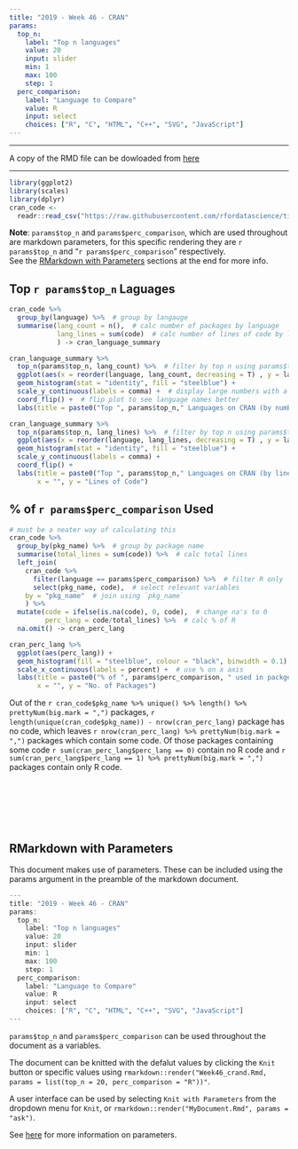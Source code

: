 ```yaml
---
title: "2019 - Week 46 - CRAN"
params:
  top_n: 
    label: "Top n languages"
    value: 20
    input: slider
    min: 1
    max: 100
    step: 1
  perc_comparison:
    label: "Language to Compare"
    value: R
    input: select
    choices: ["R", "C", "HTML", "C++", "SVG", "JavaScript"] 
---
```



***

A copy of the RMD file can be dowloaded from [here](www.aboland.ie)

***

```r
library(ggplot2)
library(scales)
library(dplyr)
cran_code <- 
  readr::read_csv("https://raw.githubusercontent.com/rfordatascience/tidytuesday/master/data/2019/2019-11-12/loc_cran_packages.csv")
```

**Note**: `params$top_n` and `params$perc_comparison`, which are used throughout are markdown parameters, for this specific rendering they are `r params$top_n` and "`r params$perc_comparison`" respectively.  
See the [RMarkdown with Parameters] sections at the end for more info.

## Top `r params$top_n` Laguages

```r
cran_code %>%
  group_by(language) %>%  # group by langauge
  summarise(lang_count = n(),  # calc number of packages by language
            lang_lines = sum(code)  # calc number of lines of code by language
            ) -> cran_language_summary

cran_language_summary %>%
  top_n(params$top_n, lang_count) %>%  # filter by top n using params$top_n
  ggplot(aes(x = reorder(language, lang_count, decreasing = T) , y = lang_count)) +
  geom_histogram(stat = "identity", fill = "steelblue") +
  scale_y_continuous(labels = comma) +  # display large numbers with a comma
  coord_flip() +  # flip plot to see language names better
  labs(title = paste0("Top ", params$top_n," Languages on CRAN (by number of packages)"), y = "Number of Packages", x = "")
```



```r
cran_language_summary %>%
  top_n(params$top_n, lang_lines) %>%  # filter by top n using params$top_n
  ggplot(aes(x = reorder(language, lang_lines, decreasing = T) , y = lang_lines)) +
  geom_histogram(stat = "identity", fill = "steelblue") +
  scale_y_continuous(labels = comma) +
  coord_flip() +
  labs(title = paste0("Top ", params$top_n," Languages on CRAN (by lines of code)"), 
       x = "", y = "Lines of Code")
```


## % of `r params$perc_comparison` Used

```r
# must be a neater way of calculating this
cran_code %>%
  group_by(pkg_name) %>%  # group by package name
  summarise(total_lines = sum(code)) %>%  # calc total lines
  left_join(
    cran_code %>%
      filter(language == params$perc_comparison) %>%  # filter R only
      select(pkg_name, code),  # select relevant variables
    by = "pkg_name"  # join using `pkg_name`
    ) %>%
  mutate(code = ifelse(is.na(code), 0, code),  # change na's to 0 
         perc_lang = code/total_lines) %>%  # calc % of R
  na.omit() -> cran_perc_lang

cran_perc_lang %>%
  ggplot(aes(perc_lang)) +
  geom_histogram(fill = "steelblue", colour = "black", binwidth = 0.1) +
  scale_x_continuous(labels = percent) +  # use % on x axis
  labs(title = paste0("% of ", params$perc_comparison, " used in packges on CRAN (", nrow(cran_perc_lang), " packages)"), 
       x = "", y = "No. of Packages")
```


Out of the `r cran_code$pkg_name %>% unique() %>% length() %>% prettyNum(big.mark = ",")` packages,  `r length(unique(cran_code$pkg_name)) - nrow(cran_perc_lang)` package has no code, which leaves `r nrow(cran_perc_lang) %>% prettyNum(big.mark = ",")` packages which contain some code. Of those packages containing some code `r sum(cran_perc_lang$perc_lang == 0)` contain no R code and `r sum(cran_perc_lang$perc_lang == 1) %>% prettyNum(big.mark = ",")` packages contain only R code.


```r
```





<br><br><br><br>

## RMarkdown with Parameters

This document makes use of parameters. These can be included using the params argument in the preamble of the markdown document.

```r
---
title: "2019 - Week 46 - CRAN"
params:
  top_n:
    label: "Top n languages"
    value: 20
    input: slider
    min: 1
    max: 100
    step: 1
  perc_comparison:
    label: "Language to Compare"
    value: R
    input: select
    choices: ["R", "C", "HTML", "C++", "SVG", "JavaScript"]
---
```


`params$top_n` and `params$perc_comparison` can be used throughout the document as a variables.

The document can be knitted with the defalut values by clicking the `Knit` button or specific values using `rmarkdown::render("Week46_crand.Rmd, params = list(top_n = 20, perc_comparison = "R"))"`.

A user interface can be used by selecting `Knit with Parameters` from the dropdown menu for `Knit`, or `rmarkdown::render("MyDocument.Rmd", params = "ask")`.

See [here](https://bookdown.org/yihui/rmarkdown/params-knit.html) for more information on parameters.

